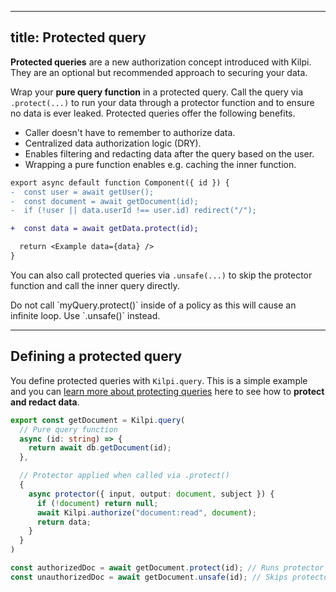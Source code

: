 
---
title: Protected query
---

**Protected queries** are a new authorization concept introduced with Kilpi. They are an optional but recommended approach to securing your data.

Wrap your **pure query function** in a protected query. Call the query via `.protect(...)` to run your data through a protector function and to ensure no data is ever leaked. Protected queries offer the following benefits.

- Caller doesn't have to remember to authorize data.
- Centralized data authorization logic (DRY).
- Enables filtering and redacting data after the query based on the user.
- Wrapping a pure function enables e.g. caching the inner function.

```diff lang="ts"
export async default function Component({ id }) {
-  const user = await getUser();
-  const document = await getDocument(id);
-  if (!user || data.userId !== user.id) redirect("/");

+  const data = await getData.protect(id);

  return <Example data={data} />
}
```

You can also call protected queries via `.unsafe(...)` to skip the protector function and call the inner query directly.

<Aside type="warning">
Do not call `myQuery.protect()` inside of a policy as this will cause an infinite loop. Use `.unsafe()` instead.
</Aside>

---

## Defining a protected query

You define protected queries with `Kilpi.query`. This is a simple example and you can [learn more about protecting queries](/docs/guides/protecting-queries) here to see how to **protect and redact data**.

```ts
export const getDocument = Kilpi.query(
  // Pure query function
  async (id: string) => {
    return await db.getDocument(id);
  },

  // Protector applied when called via .protect()
  {
    async protector({ input, output: document, subject }) {
      if (!document) return null;
      await Kilpi.authorize("document:read", document);
      return data;
    }
  }
)

const authorizedDoc = await getDocument.protect(id); // Runs protector
const unauthorizedDoc = await getDocument.unsafe(id); // Skips protector
```

<LinkCard 
  title="Protecting your queries" 
  description="Learn more about protecting your queries with Kilpi."
  href="/docs/guides/protecting-queries"
/>
